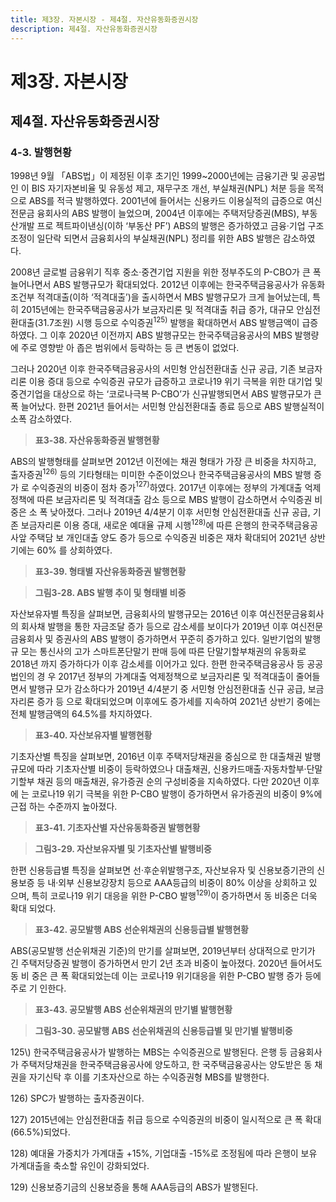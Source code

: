 ```yaml
---
title: 제3장. 자본시장 - 제4절. 자산유동화증권시장
description: 제4절. 자산유동화증권시장
---
```


# 제3장. 자본시장

## 제4절. 자산유동화증권시장

### 4-3. 발행현황

1998년 9월 「ABS법」이 제정된 이후 초기인 1999~2000년에는 금융기관 및 공공법인
이 BIS 자기자본비율 및 유동성 제고, 재무구조 개선, 부실채권(NPL) 처분 등을 목적으로
ABS를 적극 발행하였다. 2001년에 들어서는 신용카드 이용실적의 급증으로 여신전문금
융회사의 ABS 발행이 늘었으며, 2004년 이후에는 주택저당증권(MBS), 부동산개발 프로
젝트파이낸싱(이하 ‘부동산 PF’) ABS의 발행은 증가하였고 금융·기업 구조조정이 일단락
되면서 금융회사의 부실채권(NPL) 정리를 위한 ABS 발행은 감소하였다.

2008년 글로벌 금융위기 직후 중소·중견기업 지원을 위한 정부주도의 P-CBO가 큰 폭
늘어나면서 ABS 발행규모가 확대되었다. 2012년 이후에는 한국주택금융공사가 유동화
조건부 적격대출(이하 ‘적격대출’)을 출시하면서 MBS 발행규모가 크게 늘어났는데, 특히
2015년에는 한국주택금융공사가 보금자리론 및 적격대출 취급 증가, 대규모 안심전환대출(31.7조원) 시행 등으로 수익증권$^{125)}$ 발행을 확대하면서 ABS 발행금액이 급증하였다. 그
이후 2020년 이전까지 ABS 발행규모는 한국주택금융공사의 MBS 발행량에 주로 영향받
아 좁은 범위에서 등락하는 등 큰 변동이 없었다.

그러나 2020년 이후 한국주택금융공사의 서민형 안심전환대출 신규 공급, 기존 보금자
리론 이용 증대 등으로 수익증권 규모가 급증하고 코로나19 위기 극복을 위한 대기업 및
중견기업을 대상으로 하는 ‘코로나극복 P-CBO’가 신규발행되면서 ABS 발행규모가 큰 폭
늘어났다. 한편 2021년 들어서는 서민형 안심전환대출 종료 등으로 ABS 발행실적이 소폭
감소하였다.

> __표3-38. 자산유동화증권 발행현황__

<GCenterImg src ="/fm/t3-38.png" caption="표3-38. 자산유동화증권 발행현황"/>


ABS의 발행형태를 살펴보면 2012년 이전에는 채권 형태가 가장 큰 비중을 차지하고,
출자증권$^{126)}$ 등의 기타형태는 미미한 수준이었으나 한국주택금융공사의 MBS 발행 증가
로 수익증권의 비중이 점차 증가$^{127)}$하였다. 2017년 이후에는 정부의 가계대출 억제정책에
따른 보금자리론 및 적격대출 감소 등으로 MBS 발행이 감소하면서 수익증권 비중은 소
폭 낮아졌다. 그러나 2019년 4/4분기 이후 서민형 안심전환대출 신규 공급, 기존 보금자리론 이용 증대, 새로운 예대율 규제 시행$^{128)}$에 따른 은행의 한국주택금융공사앞 주택담
보 개인대출 양도 증가 등으로 수익증권 비중은 재차 확대되어 2021년 상반기에는 60%
를 상회하였다.

> __표3-39. 형태별 자산유동화증권 발행현황__

<GCenterImg src ="/fm/t3-39.png" caption="표3-39. 형태별 자산유동화증권 발행현황"/>


> __그림3-28. ABS 발행 추이 및 형태별 비중__

<GCenterImg src ="/fm/3-28.png" caption="그림3-28. ABS 발행 추이 및 형태별 비중"/>


자산보유자별 특징을 살펴보면, 금융회사의 발행규모는 2016년 이후 여신전문금융회사
의 회사채 발행을 통한 자금조달 증가 등으로 감소세를 보이다가 2019년 이후 여신전문금융회사 및 증권사의 ABS 발행이 증가하면서 꾸준히 증가하고 있다. 일반기업의 발행규
모는 통신사의 고가 스마트폰단말기 판매 등에 따른 단말기할부채권의 유동화로 2018년
까지 증가하다가 이후 감소세를 이어가고 있다. 한편 한국주택금융공사 등 공공법인의 경
우 2017년 정부의 가계대출 억제정책으로 보금자리론 및 적격대출이 줄어들면서 발행규
모가 감소하다가 2019년 4/4분기 중 서민형 안심전환대출 신규 공급, 보금자리론 증가 등
으로 확대되었으며 이후에도 증가세를 지속하여 2021년 상반기 중에는 전체 발행금액의
64.5%를 차지하였다.

> __표3-40. 자산보유자별 발행현황__

<GCenterImg src ="/fm/t3-40.png" caption="표3-40. 자산보유자별 발행현황"/>


기초자산별 특징을 살펴보면, 2016년 이후 주택저당채권을 중심으로 한 대출채권 발행
규모에 따라 기초자산별 비중이 등락하였으나 대출채권, 신용카드매출·자동차할부·단말
기할부 채권 등의 매출채권, 유가증권 순의 구성비중을 지속하였다. 다만 2020년 이후에
는 코로나19 위기 극복을 위한 P-CBO 발행이 증가하면서 유가증권의 비중이 9%에 근접
하는 수준까지 높아졌다.

> __표3-41. 기초자산별 자산유동화증권 발행현황__

<GCenterImg src ="/fm/t3-41.png" caption="표3-41. 기초자산별 자산유동화증권 발행현황"/>


> __그림3-29. 자산보유자별 및 기초자산별 발행비중__

<GCenterImg src ="/fm/3-29.png" caption="그림3-29. 자산보유자별 및 기초자산별 발행비중"/>


한편 신용등급별 특징을 살펴보면 선·후순위발행구조, 자산보유자 및 신용보증기관의
신용보증 등 내·외부 신용보강장치 등으로 AAA등급의 비중이 80% 이상을 상회하고 있
으며, 특히 코로나19 위기 대응을 위한 P-CBO 발행$^{129)}$이 증가하면서 동 비중은 더욱 확대
되었다.

> __표3-42. 공모발행 ABS 선순위채권의 신용등급별 발행현황__

<GCenterImg src ="/fm/t3-42.png" caption="표3-42. 공모발행 ABS 선순위채권의 신용등급별 발행현황"/>


ABS(공모발행 선순위채권 기준)의 만기를 살펴보면, 2019년부터 상대적으로 만기가 긴
주택저당증권 발행이 증가하면서 만기 2년 초과 비중이 높아졌다. 2020년 들어서도 동 비
중은 큰 폭 확대되었는데 이는 코로나19 위기대응을 위한 P-CBO 발행 증가 등에 주로 기
인한다.

> __표3-43. 공모발행 ABS 선순위채권의 만기별 발행현황__

<GCenterImg src ="/fm/t3-43.png" caption="표3-43. 공모발행 ABS 선순위채권의 만기별 발행현황"/>


> __그림3-30. 공모발행 ABS 선순위채권의 신용등급별 및 만기별 발행비중__

<GCenterImg src ="/fm/3-30.png" caption="그림3-30. 공모발행 ABS 선순위채권의 신용등급별 및 만기별 발행비중"/>


<GComment>
125\) 한국주택금융공사가 발행하는 MBS는 수익증권으로 발행된다. 은행 등 금융회사가 주택저당채권을 한국주택금융공사에 양도하고, 한
국주택금융공사는 양도받은 동 채권을 자기신탁 후 이를 기초자산으로 하는 수익증권형 MBS를 발행한다.

126\) SPC가 발행하는 출자증권이다.

127\) 2015년에는 안심전환대출 취급 등으로 수익증권의 비중이 일시적으로 큰 폭 확대(66.5%)되었다.

128\) 예대율 가중치가 가계대출 +15%, 기업대출 -15%로 조정됨에 따라 은행이 보유 가계대출을 축소할 유인이 강화되었다.

129\) 신용보증기금의 신용보증을 통해 AAA등급의 ABS가 발행된다.
</GComment>

